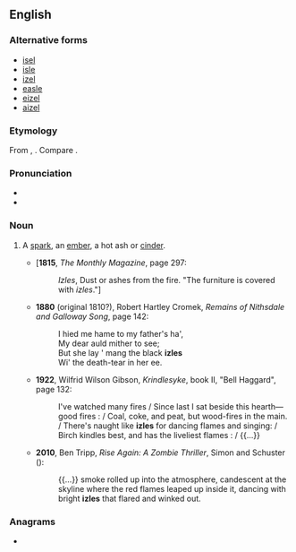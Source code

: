 ==English==

===Alternative forms===
* [[isel]]
* [[isle]]
* [[izel]]
* [[easle]]
* [[eizel]]
* [[aizel]]

===Etymology===
From {{inh|en|ang|ysel}}, {{m|ang|ysle}}. Compare {{cog|non|usli}}.

===Pronunciation===
* {{IPA|en|/ˈaɪzəl/}}
* {{rhymes|en|aɪzəl}}

===Noun===
{{en-noun}}

# {{lb|en|dialectal}} A [[spark]], an [[ember]], a hot ash or [[cinder]].
#* ['''1815''', ''The Monthly Magazine'', page 297:
#*: ''Izles'', Dust or ashes from the fire. "The furniture is covered with ''izles''."]
#* '''1880''' (original 1810?), Robert Hartley Cromek, ''Remains of Nithsdale and Galloway Song'', page 142:
#*: I hied me hame to my father&#39;s ha&#39;, 
#*: My dear auld mither to see;
#*: But she lay &#39; mang the black '''izles'''
#*: Wi&#39; the death-tear in her ee.
#* '''1922''', Wilfrid Wilson Gibson, ''Krindlesyke'', book II, "Bell Haggard", page 132:
#*: I've watched many fires / Since last I sat beside this hearth—good fires : / Coal, coke, and peat, but wood-fires in the main. / There's naught like '''izles''' for dancing flames and singing: /  Birch kindles best, and has the liveliest flames : / {{...}}
#* '''2010''', Ben Tripp, ''Rise Again: A Zombie Thriller'', Simon and Schuster ({{ISBN|9781439165188}}):
#*: {{...}} smoke rolled up into the atmosphere, candescent at the skyline where the red flames leaped up inside it, dancing with bright '''izles''' that flared and winked out.

===Anagrams===
* {{anagrams|en|a=eilz|izel}}
